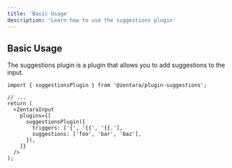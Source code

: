 ```yaml
---
title: 'Basic Usage'
description: 'Learn how to use the suggestions plugin'
---
```


## Basic Usage

The suggestions plugin is a plugin that allows you to add suggestions to the input.

```tsx App.tsx
import { suggestionsPlugin } from '@zentara/plugin-suggestions';

// ...
return (
  <ZentaraInput
    plugins={[
      suggestionsPlugin({
        triggers: ['{', '{{', '{{.'],
        suggestions: ['foo', 'bar', 'baz'],
      }),
    ]}
  />
);
```
